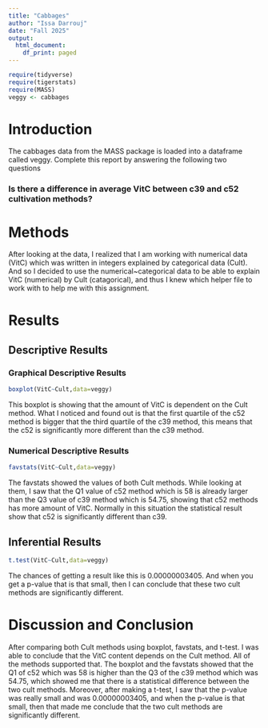 ```yaml
---
title: "Cabbages"
author: "Issa Darrouj"
date: "Fall 2025"
output:
  html_document:
    df_print: paged
---
```


```r
require(tidyverse)
require(tigerstats)
require(MASS)
veggy <- cabbages
```

# Introduction

<!--In this section you explain what you are trying to show.  Where did the data come from?  What is the research or other question you are trying to answer?!-->
 The cabbages data from the MASS package is loaded into a dataframe called veggy. Complete this report by answering the following two questions  
 
### Is there a difference in average VitC between c39 and c52 cultivation methods?  

# Methods

<!--Decide on your methods:  use "variable analysis" or other appropriate descriptors.  Make sure to choose at least one graphical method and at least one numerical method.!-->

After looking at the data, I realized that I am working with numerical data (VitC) which was written in integers explained by categorical data (Cult). And so I decided to use the numerical~categorical data to be able to explain VitC (numerical) by Cult (catagorical), and thus I knew which helper file to work with to help me with this assignment.

# Results

<!--Divide this section into two sub-sections:  One for your descriptive  results and one for your inferential results.!-->

## Descriptive Results

### Graphical Descriptive Results

<!--Graphical results here.  Make sure to show your code.  Provide appropriate labels for axes, giving units if possible, and provide a good title for the graph, too.  Use the graphical results to describe the patterns if any that exist in the data as focused toward the research question!-->

```r
boxplot(VitC~Cult,data=veggy)
```

This boxplot is showing that the amount of VitC is dependent on the Cult method. What I noticed and found out is that the first quartile of the c52 method is bigger that the third quartile of the c39 method, this means that the c52 is significantly more different than the c39 method.  

### Numerical Descriptive Results

<!--Numerical results go here. Use the numerical results to describe the patterns if any that exist in the data as focused toward the research question!-->

```r
favstats(VitC~Cult,data=veggy)
```

The favstats showed the values of both Cult methods. While looking at them, I saw that the Q1 value of c52 method which is 58 is already larger than the Q3 value of c39 method which is 54.75, showing that c52 methods has more amount of VitC. Normally in this situation the statistical result show that c52 is significantly different than c39. 

## Inferential Results

<!--State hypothesis clearly.  Make sure your discussion of the inferential test covers all the aspects that the test output produces, such as test statistic, p-value etc.  Make a decision about the null hypothesis, explain the assumptions on which the selected test/procedure was based, and why the chosen procedure satisfys the assumptions and is appropriate to answer the research question!-->

```r
t.test(VitC~Cult,data=veggy)
```

The chances of getting a result like this is 0.00000003405. And when you get a p-value that is that small, then I can conclude that these two cult methods are significantly different.

# Discussion and Conclusion

<!--Discussion and conclusion here.  If you found a relationship be sure to consider whether the relationship occurs because one of the variavbles causes the other, or whether they perhasps are related for some other reason.  Watch the chapter 6 videos from the GeorgeTown videos collection.!-->

After comparing both Cult methods using boxplot, favstats, and t-test. I was able to conclude that the VitC content depends on the Cult method. All of the methods supported that. The boxplot and the favstats showed that the Q1 of c52 which was 58 is higher than the Q3 of the c39 method which was 54.75, which showed me that there is a statistical difference between the two cult methods. Moreover, after making a t-test, I saw that the p-value was really small and was 0.00000003405, and when the p-value is that small, then that made me conclude that the two cult methods are significantly different.
